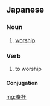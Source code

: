 ==Japanese==
{{ja-kanjitab|ほう|はい|yomi=o}}

===Noun===
{{ja-noun|ほうはい|kyu=奉拜}}

# [[worship]]

===Verb===
{{ja-verb-suru|ほうはい|kyu=奉拜}}

# to worship

====Conjugation====
{{ja-suru|ほうはい}}

[[mg:奉拝]]